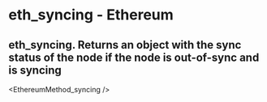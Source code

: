 # eth_syncing - Ethereum

## eth_syncing. Returns an object with the sync status of the node if the node is out-of-sync and is syncing


<EthereumMethod_syncing />
